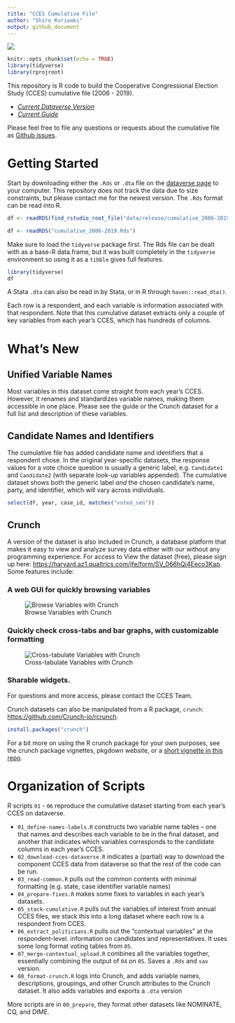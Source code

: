 ```yaml
---
title: "CCES Cumulative File"
author: "Shiro Kuriwaki"
output: github_document
---
```


[![](<https://img.shields.io/badge/Dataverse DOI-10.7910/DVN/II2DB6-orange>)](https://www.doi.org/10.7910/DVN/II2DB6)

```r
knitr::opts_chunk$set(echo = TRUE)
library(tidyverse)
library(rprojroot)
```

This repository is R code to build the Cooperative Congressional Election Study (CCES) cumulative file (2006 - 2019). 



* [*Current Dataverse Version*](https://dataverse.harvard.edu/dataset.xhtml?persistentId=doi:10.7910/DVN/II2DB6)
* [*Current Guide*]( 
https://github.com/kuriwaki/cces_cumulative/blob/master/guide/guide_cumulative_2006_2019.pdf)

Please feel free to file any questions or requests about the cumulative file as [Github issues](https://github.com/kuriwaki/cces_cumulative/issues). 



# Getting Started 

Start by downloading either the `.Rds` or `.dta` file on the [dataverse page](https://dataverse.harvard.edu/dataset.xhtml?persistentId=doi:10.7910/DVN/II2DB6) to your computer. This repository does not track the data due to size constraints, but please contact  me  for the newest version. The `.Rds` format can be read into R. 

```r
df <- readRDS(find_rstudio_root_file("data/release/cumulative_2006-2019.Rds"))
```

```r
df <- readRDS("cumulative_2006-2019.Rds")
```

Make sure to load the `tidyverse` package first. The Rds file can be dealt with as a base-R data.frame, but it was built completely in the `tidyverse` environment so using it as a `tibble` gives full features. 

```r
library(tidyverse)
df
```

A Stata `.dta` can also be read in by Stata, or in R through `haven::read_dta()`. 

Each row is a respondent, and each variable is information associated with that respondent. Note that this cumulative dataset extracts only a couple of key variables from each year's CCES, which has hundreds of columns. 



# What's New

## Unified Variable Names

Most variables in this dataset come straight from each year's CCES. However, it renames and standardizes variable names, making them accessible in one place. Please see the guide or the Crunch dataset for a full list and description of these variables. 


## Candidate Names and Identifiers
The cumulative file has added candidate name and identifiers that a respondent chose. In the original year-specific datasets, the response values for a vote choice question is usually a generic label, e.g. `Candidate1` and `Candidate2` (with separate look-up variables appended). The cumulative dataset shows both the generic label _and_ the chosen candidate's name, party, and identifier, which will vary across individuals. 

```r
select(df, year, case_id, matches("voted_sen"))
```



## Crunch

A version of the dataset is also included in Crunch, a database platform that makes it easy to view and analyze survey data either with our without any programming experience.  For access to View the dataset (free), please sign up here: <https://harvard.az1.qualtrics.com/jfe/form/SV_066hQi4Eeco3Kap>. Some features include:


### A web GUI for quickly browsing variables

![Browse Variables with Crunch](guide/01_crunch_browse.gif)

### Quickly check cross-tabs and bar graphs, with customizable formatting

![Cross-tabulate Variables with Crunch](guide/02_crunch_tab.gif)

### Sharable widgets.  


For questions and more access, please contact the CCES Team.

Crunch datasets can also be manipulated from a R package, `crunch`: <https://github.com/Crunch-io/rcrunch>. 

```r
install.packages("crunch")
```


For a bit more on using the R crunch package for your own purposes, see the crunch package vignettes, pkgdown website, or a [short vignette in this repo](https://github.com/kuriwaki/cces_cumulative/blob/master/guide/vignette_crunch.md). 



# Organization of Scripts

R scripts `01` - `06` reproduce the cumulative dataset starting from each year's CCES on dataverse. 

- `01_define-names-labels.R` constructs two variable name tables -- one that names and describes each variable to be in the final dataset, and another that indicates which variables corresponds to the candidate columns in each year's CCES.
- `02_download-cces-dataverse.R` indicates a (partial) way to download the component CCES data from dataverse  so that the rest of the code can be run.
- `03_read-common.R` pulls out the common contents with minimal formatting (e.g. state, case identifier variable names)
- `04_prepare-fixes.R` makes some fixes to variables in each year's datasets.
- `05_stack-cumulative.R` pulls out the variables of interest from annual CCES files, we stack this into a long dataset where each row is a respondent from CCES.
- `06_extract_politicians.R` pulls out the "contextual variables" at the respondent-level. information on candidates and representatives. It uses some long format voting tables from `05`.
- `07_merge-contextual_upload.R` combines all the variables together, essentially combining the output of `04` on `05`. Saves a `.Rds` and `sav` version. 
- `08_format-crunch.R` logs into Crunch, and adds variable names, descriptions, groupings, and other Crunch attributes to the Crunch dataset. It also adds variables and exports a `.dta` version

More scripts  are in `00_prepare`, they format other datasets like NOMINATE, CQ, and DIME. 
